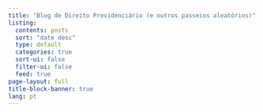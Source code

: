 ```yaml
---
title: "Blog de Direito Previdenciário (e outros passeios aleatórios)"
listing:
  contents: posts
  sort: "date desc"
  type: default
  categories: true
  sort-ui: false
  filter-ui: false
  feed: true
page-layout: full
title-block-banner: true
lang: pt
---
```

